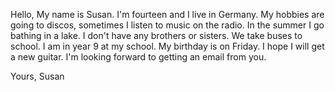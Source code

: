 Hello,
My name is Susan. I'm fourteen and I live in Germany. My hobbies are going to discos, sometimes I listen to music on the radio. In the summer I go bathing in a lake. I don't have any brothers or sisters. We take buses to school. I am in year 9 at my school. My birthday is on Friday. I hope I will get a new guitar.
I'm looking forward to getting an email from you.

Yours,
Susan